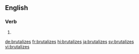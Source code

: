 ==English==

===Verb===
{{head|en|verb form}}

# {{en-third-person singular of|brutalize}}

[[de:brutalizes]]
[[fr:brutalizes]]
[[hi:brutalizes]]
[[ja:brutalizes]]
[[sv:brutalizes]]
[[vi:brutalizes]]
